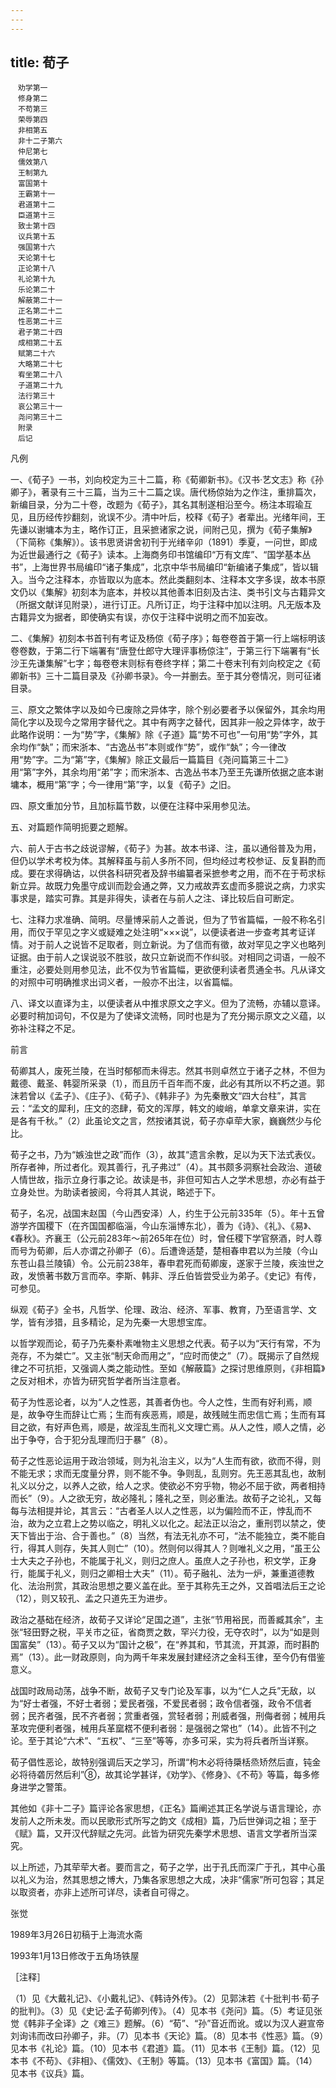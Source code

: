 ```yaml
---
---
---
```

title: 荀子
---


```
　劝学第一
　修身第二
　不苟第三
　荣辱第四
　非相第五
　非十二子第六
　仲尼第七
　儒效第八
　王制第九
　富国第十
　王霸第十一
　君道第十二
　臣道第十三
　致士第十四
　议兵第十五
　强国第十六
　天论第十七
　正论第十八
　礼论第十九
　乐论第二十
　解蔽第二十一
　正名第二十二
　性恶第二十三
　君子第二十四
　成相第二十五
　赋第二十六
　大略第二十七
　宥坐第二十八
　子道第二十九
　法行第三十
　哀公第三十一
　尧问第三十二
　附录
　后记
```





凡例


一、《荀子》一书，刘向校定为三十二篇，称《荀卿新书》。《汉书·艺文志》称《孙卿子》，著录有三十三篇，当为三十二篇之误。唐代杨倞始为之作注，重排篇次，新编目录，分为二十卷，改题为《荀子》，其名其制遂相沿至今。杨注本瑕瑜互见，且历经传抄翻刻，讹误不少。清中叶后，校释《荀子》者辈出。光绪年间，王先谦以谢墉本为主，略作订正，且采摭诸家之说，间附己见，撰为《荀子集解》（下简称《集解》）。该书思贤讲舍初刊于光绪辛卯（1891）季夏，一问世，即成为近世最通行之《荀子》读本。上海商务印书馆编印“万有文库”、“国学基本丛书”，上海世界书局编印“诸子集成”，北京中华书局编印“新编诸子集成”，皆以辑入。当今之注释本，亦皆取以为底本。然此类翻刻本、注释本文字多误，故本书原文仍以《集解》初刻本为底本，并校以其他善本旧刻及古注、类书引文与古籍异文（所据文献详见附录），进行订正。凡所订正，均于注释中加以注明。凡无版本及古籍异文为据者，即使确实有误，亦仅于注释中说明之而不加妄改。

二、《集解》初刻本书首刊有考证及杨倞《荀子序》；每卷卷首于第一行上端标明该卷卷数，于第二行下端署有“唐登仕郎守大理评事杨倞注”，于第三行下端署有“长沙王先谦集解”七字；每卷卷末则标有卷终字样；第二十卷末刊有刘向校定之《荀卿新书》三十二篇目录及《孙卿书录》。今一并删去。至于其分卷情况，则可征诸目录。

三、原文之繁体字以及如今已废除之异体字，除个别必要者予以保留外，其余均用简化字以及现今之常用字替代之。其中有两字之替代，因其非一般之异体字，故于此略作说明：一为“势”字，《集解》除《子道》篇“势不可也”一句用“势”字外，其余均作“埶”；而宋浙本、“古逸丛书”本则或作“势”，或作“埶”；今一律改用“势”字。二为“第”字，《集解》除正文最后一篇篇目《尧问篇第三十二》用“第”字外，其余均用“弟”字；而宋浙本、古逸丛书本乃至王先谦所依据之底本谢墉本，概用“第”字；今一律用“第”字，以复《荀子》之旧。

四、原文重加分节，且加标篇节数，以便在注释中采用参见法。

五、对篇题作简明扼要之题解。

六、前人于古书之歧说谬解，《荀子》为甚。故本书译、注，虽以通俗普及为用，但仍以学术考校为体。其解释虽与前人多所不同，但均经过考校参证、反复斟酌而成。要在求得确诂，以供各科研究者及辞书编纂者采摭参考之用，而不在于苟求标新立异。故既力免墨守成训而尟会通之弊，又力戒故弄玄虚而多臆说之病，力求实事求是，踏实可靠。其是非得失，读者在与前人之注、译比较后自可断定。

七、注释力求准确、简明。尽量博采前人之善说，但为了节省篇幅，一般不称名引用，而仅于罕见之字义或疑难之处注明“×××说”，以便读者进一步查考其考证详情。对于前人之说皆不足取者，则立新说。为了信而有徵，故对罕见之字义也略列证据。由于前人之误说驳不胜驳，故只立新说而不作纠驳。对相同之词语，一般不重注，必要处则用参见法，此不仅为节省篇幅，更欲便利读者贯通全书。凡从译文的对照中可明确推求出词义者，一般亦不出注，以省篇幅。

八、译文以直译为主，以便读者从中推求原文之字义。但为了流畅，亦辅以意译。必要时稍加词句，不仅是为了使译文流畅，同时也是为了充分揭示原文之义蕴，以弥补注释之不足。





前言


荀卿其人，废死兰陵，在当时郁郁而未得志。然其书则卓然立于诸子之林，不但为戴德、戴圣、韩婴所采录（1），而且历千百年而不废，此必有其所以不朽之道。郭沫若曾以《孟子》、《庄子》、《荀子》、《韩非子》为先秦散文“四大台柱”，其言云：“孟文的犀利，庄文的恣肆，荀文的浑厚，韩文的峻峭，单拿文章来讲，实在是各有千秋。”（2）此虽论文之言，然按诸其说，荀子亦卓荦大家，巍巍然少与伦比。

荀子之书，乃为“嫉浊世之政”而作（3），故其“遗言余教，足以为天下法式表仪。所存者神，所过者化。观其善行，孔子弗过”（4）。其书颇多洞察社会政治、道破人情世故，指示立身行事之论。故读是书，非但可知古人之学术思想，亦必有益于立身处世。为助读者披阅，今将其人其说，略述于下。

荀子，名况，战国末赵国（今山西安泽）人，约生于公元前335年（5）。年十五曾游学齐国稷下（在齐国国都临淄，今山东淄博东北），善为《诗》、《礼》、《易》、《春秋》。齐襄王（公元前283年～前265年在位）时，曾任稷下学官祭酒，时人尊而号为荀卿，后人亦谓之孙卿子（6）。后遭谗适楚，楚相春申君以为兰陵（今山东苍山县兰陵镇）令。公元前238年，春申君死而荀卿废，遂家于兰陵，疾浊世之政，发愤著书数万言而卒。李斯、韩非、浮丘伯皆尝受业为弟子。《史记》有传，可参见。

纵观《荀子》全书，凡哲学、伦理、政治、经济、军事、教育，乃至语言学、文学，皆有涉猎，且多精论，足为先秦一大思想宝库。

以哲学观而论，荀子乃先秦朴素唯物主义思想之代表。荀子以为“天行有常，不为尧存，不为桀亡”。又主张“制天命而用之”，“应时而使之”（7）。既揭示了自然规律之不可抗拒，又强调人类之能动性。至如《解蔽篇》之探讨思维原则，《非相篇》之反对相术，亦皆为研究哲学者所当注意者。

荀子为性恶论者，以为“人之性恶，其善者伪也。今人之性，生而有好利焉，顺是，故争夺生而辞让亡焉；生而有疾恶焉，顺是，故残贼生而忠信亡焉；生而有耳目之欲，有好声色焉，顺是，故淫乱生而礼义文理亡焉。从人之性，顺人之情，必出于争夺，合于犯分乱理而归于暴”（8）。

荀子之性恶论运用于政治领域，则为礼治主义，以为“人生而有欲，欲而不得，则不能无求；求而无度量分界，则不能不争。争则乱，乱则穷。先王恶其乱也，故制礼义以分之，以养人之欲，给人之求。使欲必不穷乎物，物必不屈于欲，两者相持而长”（9）。人之欲无穷，故必隆礼；隆礼之至，则必重法。故荀子之论礼，又每每与法相提并论，其言云：“古者圣人以人之性恶，以为偏险而不正，悖乱而不治，故为之立君上之势以临之，明礼义以化之。起法正以治之，重刑罚以禁之，使天下皆出于治、合于善也。”（8）当然，有法无礼亦不可，“法不能独立，类不能自行，得其人则存，失其人则亡”（10）。然则何以得其人？则唯礼义之用，“虽王公士大夫之子孙也，不能属于礼义，则归之庶人。虽庶人之子孙也，积文学，正身行，能属于礼义，则归之卿相士大夫”（11）。荀子融礼、法为一炉，兼重道德教化、法治刑赏，其政治思想之要义盖在此。至于其称先王之外，又首唱法后王之论（12），则又较孔、孟之只道先王为进步。

政治之基础在经济，故荀子又详论“足国之道”，主张“节用裕民，而善臧其余”，主张“轻田野之税，平关市之征，省商贾之数，罕兴力役，无夺农时”，以为“如是则国富矣”（13）。荀子又以为“国计之极”，在“养其和，节其流，开其源，而时斟酌焉”（13）。此一财政原则，向为两千年来发展封建经济之金科玉律，至今仍有借鉴意义。

战国时政局动荡，战争不断，故荀子又专门论及军事，以为“仁人之兵”无敌，以为“好士者强，不好士者弱；爱民者强，不爱民者弱；政令信者强，政令不信者弱；民齐者强，民不齐者弱；赏重者强，赏轻者弱；刑威者强，刑侮者弱；械用兵革攻完便利者强，械用兵革窳楛不便利者弱：是强弱之常也”（14）。此皆不刊之论。至于其论“六术”、“五权”、“三至”等等，亦多可采，实为将兵者所当详察。

荀子倡性恶论，故特别强调后天之学习，所谓“枸木必将待檃栝烝矫然后直，钝金必将待砻厉然后利”⑧，故其论学甚详，《劝学》、《修身》、《不苟》等篇，每多修身进学之警策。

其他如《非十二子》篇评论各家思想，《正名》篇阐述其正名学说与语言理论，亦发前人之所未发。而以民歌形式所写之韵文《成相》篇，乃后世弹词之祖；至于《赋》篇，又开汉代辞赋之先河。此皆为研究先秦学术思想、语言文学者所当深究。

以上所述，乃其荦荦大者。要而言之，荀子之学，出于孔氏而深广于孔，其中心虽以礼义为治，然其思想之博大，乃集各家思想之大成，决非“儒家”所可包容；其足以取资者，亦非上述所可详尽，读者自可得之。

张觉

1989年3月26日初稿于上海流水斋

1993年1月13日修改于五角场铁屋

［注释］

（1）见《大戴礼记》、《小戴礼记》、《韩诗外传》。（2）见郭沫若《十批判书·荀子的批判》。（3）见《史记·孟子荀卿列传》。（4）见本书《尧问》篇。（5）考证见张觉《韩非子全译》之《难三》题解。（6）“荀”、“孙”音近而讹。或以为汉人避宣帝刘询讳而改曰孙卿子，非。（7）见本书《天论》篇。（8）见本书《性恶》篇。（9）见本书《礼论》篇。（10）见本书《君道》篇。（11）见本书《王制》篇。（12）见本书《不苟》、《非相》、《儒效》、《王制》等篇。（13）见本书《富国》篇。（14）见本书《议兵》篇。